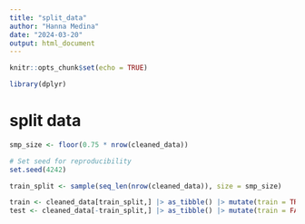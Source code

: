 ```yaml
---
title: "split_data"
author: "Hanna Medina"
date: "2024-03-20"
output: html_document
---
```


```r
knitr::opts_chunk$set(echo = TRUE)
```

```r
library(dplyr)
```

# split data

```r
smp_size <- floor(0.75 * nrow(cleaned_data))

# Set seed for reproducibility
set.seed(4242)

train_split <- sample(seq_len(nrow(cleaned_data)), size = smp_size)

train <- cleaned_data[train_split,] |> as_tibble() |> mutate(train = TRUE)
test <- cleaned_data[-train_split,] |> as_tibble() |> mutate(train = FALSE)
```